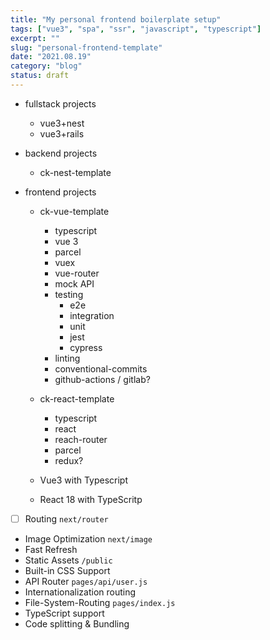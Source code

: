 ```yaml
---
title: "My personal frontend boilerplate setup"
tags: ["vue3", "spa", "ssr", "javascript", "typescript"]
excerpt: ""
slug: "personal-frontend-template"
date: "2021.08.19"
category: "blog"
status: draft
---
```


- fullstack projects
  - vue3+nest
  - vue3+rails
- backend projects
  - ck-nest-template
- frontend projects

  - ck-vue-template
    - typescript
    - vue 3
    - parcel
    - vuex
    - vue-router
    - mock API
    - testing
      - e2e
      - integration
      - unit
      - jest
      - cypress
    - linting
    - conventional-commits
    - github-actions / gitlab?
  - ck-react-template

    - typescript
    - react
    - reach-router
    - parcel
    - redux?

  - Vue3 with Typescript
  - React 18 with TypeScritp

- [ ] Routing `next/router`
- Image Optimization `next/image`
- Fast Refresh
- Static Assets `/public`
- Built-in CSS Support
- API Router `pages/api/user.js`
- Internationalization routing
- File-System-Routing `pages/index.js`
- TypeScript support
- Code splitting & Bundling
